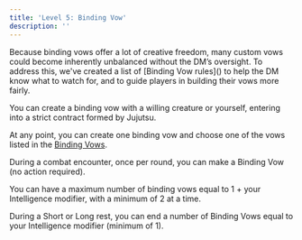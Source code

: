 ```yaml
---
title: 'Level 5: Binding Vow'
description: ''
---
```


<Note>
	Because binding vows offer a lot of creative freedom, many custom vows could become inherently unbalanced without the DM’s oversight. To address this, we've created a list of [Binding Vow rules]() to help the DM know what to watch for, and to guide players in building their vows more fairly.
</Note>

You can create a binding vow with a willing creature or yourself, entering into a strict contract formed by Jujutsu. 

At any point, you can create one binding vow and choose one of the vows listed in the [Binding Vows](). 

During a combat encounter, once per round, you can make a Binding Vow (no action required).

You can have a maximum number of binding vows equal to 1 + your Intelligence modifier, with a minimum of 2 at a time. 

During a Short or Long rest, you can end a number of Binding Vows equal to your Intelligence modifier (minimum of 1).